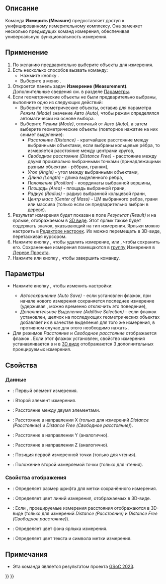 <languages/>

{{Docnav/ru
|[[Std_AddonMgr/ru|Менеджер Дополнений]]
|
|[[Std_Tools_Menu/ru|Меню Инструменты]]
|IconL=Std_AddonMgr.svg
|IconR=
|IconC=Freecad.svg
}}

{{GuiCommand/ru
|Name=Std Measure
|Name/ru=Измерить
|MenuLocation=Инструменты → Измерить
|Workbenches=Все
|Version=1.0
|SeeAlso=[[Draft_Dimension/ru|Draft (Набросок) Размеры]]
}}

<span id="Description"></span>
== Описание ==

Команда '''Измерить (Measure)''' предоставляет доступ к унифицированному измерительному комплексу. Она заменяет несколько предыдущих команд измерения, обеспечивая универсальную функциональность измерения.

<span id="Usage"></span>
== Применение ==

# По желанию предварительно выберите объекты для измерения.
# Есть несколько способов вызвать команду:
#* Нажмите кнопку {{Button|[[Image:Std_Measure.svg|16px]] [[Std_Measure/ru|Измерить (Measure)]]}}.
#* Выберите в меню {{MenuCommand|Инструменты → [[Image:Std_Measure.svg|16px]] Измерить (Measure)}}.
# Откроется панель задач '''Измерение (Measurement)'''. Дополнительные сведения см. в разделе [[#Options|Параметры]].
# Если геометрические объекты не были предварительно выбраны, выполните одно из следующих действий:
#* Выберите геометрические объекты, оставив для параметра ''Режим (Mode)'' значение ''Авто (Auto)'', чтобы режим определялся автоматически на основе выбора.
#* Выберите ''Режим (Mode)'', отличный от ''Авто (Auto)'', а затем выберите геометрические объекты (повторное нажатие на них снимет выделение):
#** ''Расстояние (Distance)'' - кратчайшее расстояние между выбранными объектами, если выбраны кольцевые рёбра, то измеряется расстояние между центрами кругов,
#** ''Свободное расстояние (Distance Free)'' - расстояние между двумя произвольно выбранными точками (принадлежащими разным объектам - рёбрам, граням),
#** ''Угол (Angle)'' - угол между выбранными объектами,
#** ''Длина (Length)'' - длина выделенного ребра,
#** ''Положение (Position)'' - координаты выбранной вершины,
#** ''Площадь (Area)'' - площадь выбранной грани,
#** ''Радиус (Radius)'' - радиус выбранной кольцевой грани,
#** ''Центр масс (Center of Mass)'' - ЦМ выбранного ребра, грани или массива (только если он предварительно выбран в дереве).
# Результат измерения будет показан в поле ''Результат (Result)'' и на ярлыке, отображаемом в [[3D_view/ru|3D виде]]. Этот ярлык также будет содержать значок, указывающий на тип измерения. Ярлыки можно настроить в [[Preferences_Editor/ru|Редакторе настроек]]. Их можно перемещать в 3D-виде, перетаскивая курсором.
# Нажмите кнопку {{Button|Сбросить (Reset)}}, чтобы удалить измерение, или {{Button|Сохранить (Save)}}, чтобы сохранить его. Сохраненные измерения помещаются в [[Std_Group/ru|группу]] Измерения в [[Tree_view/ru|Дереве Проекта]].
# Нажмите {{KEY|Esc}} или кнопку {{Button|Закрыть (Close)}}, чтобы завершить команду.

<span id="Options"></span>
== Параметры ==

* {{Version/ru|1.1}} Нажмите кнопку {{Button|[[Image:Preferences-system.svg|x16px]] [[Image:Toolbar_flyout_arrow.svg|x16px]]}}, чтобы изменить настройки:
** ''Автосохранение (Auto Save)'' - если установлен флажок, при начале нового измерения сохраняется последнее измерение (удерживая {{Button|Shift}}, можно временно отключить это поведение),
** ''Дополнительное Выделение (Additive Selection)'' - если флажок установлен, щелчок на последующих геометрических объектах добавляет их в качестве выделения для того же измерения, в противном случае для этого необходимо нажать {{Button|Ctrl}}.
* Для режимов ''Расстояние'' и ''Свободное расстояние'' отображается флажок {{MenuCommand|Показать Дельту (Show Delta)}}. Если этот флажок установлен, свойство {{PropertyView|Показать Дельту (Show Delta)}} измерения устанавливается в {{TRUE}} и в [[3D_view/ru|3D виде]] отображаются 3 дополнительных проецируемых измерения.

<span id="Properties"></span>
== Свойства ==

<span id="Data"></span>
=== Данные ===

{{TitleProperty|Измерение}}

* {{PropertyData|Element1 (Элемент1)|СубСсылка}}: Первый элемент измерения.
* {{PropertyData|Element2 (Элемент2)|СубСсылка}}: Второй элемент измерения.
* {{PropertyData|Distance (Расстояние)|Расстояние}}: Расстояние между двумя элементами.
* {{PropertyData|Distance (Расстояние) X|Расстояние}}: Расстояние в направлении X (только для измерений ''Distance (Расстояние)'' и ''Distance Free (Свободное расстояние)'').
* {{PropertyData|Distance (Расстояние) Y|Расстояние}}: Расстояние в направлении Y (аналогично).
* {{PropertyData|Distance (Расстояние) Z|Расстояние}}: Расстояние в направлении Z (аналогично).
* {{PropertyData|Position1 (Положение1)|Vector (Вектор)|Hidden (Скрыто)}}: Позиция первой измеренной точки (только для чтения).
* {{PropertyData|Position2 (Положение1)|Vector (Вектор)|Hidden (Скрыто)}}: Положение второй измеряемой точки (только для чтения).

<span id="View"></span>
=== Свойства отображения ===

{{TitleProperty|Внешний вид}}

* {{PropertyView|Font Size (Размер шрифта)|Цлочисленное}}: Определяет размер шрифта для метки сохранённого измерения.
* {{PropertyView|Line Color (Цвет линий)|Color (Цвет)}}: Определяет цвет линий измерения, отображаемых в 3D-виде.
* {{PropertyView|Show Delta (Показать Дельту)|Bool (Булево)}}: Если {{TRUE}}, проецируемые измерения расстояния отображаются в 3D-виде (только для измерений ''Distance (Расстояние)'' и ''Distance Free (Свободное расстояние)'').
* {{PropertyView|Text Background Color (Цвет фона)|Color (Цвет)}}: Определяет цвет фона ярлыка измерения.
* {{PropertyView|Text Color (Цвет текста)|Color (Цвет)}}: Определяет цвет текста и символа метки измерения.

<span id="Notes"></span>
== Примечания ==

* Эта команда является результатом проекта [[Unified_Measurement_Facility|GSoC 2023]].


{{Docnav/ru
|[[Std_AddonMgr/ru|Менеджер Дополнений]]
|
|[[Std_Tools_Menu/ru|Меню Инструменты]]
|IconL=Std_AddonMgr.svg
|IconR=
|IconC=Freecad.svg
}}

{{Std_Base_navi{{#translation:}}}}
{{Userdocnavi{{#translation:}}}}